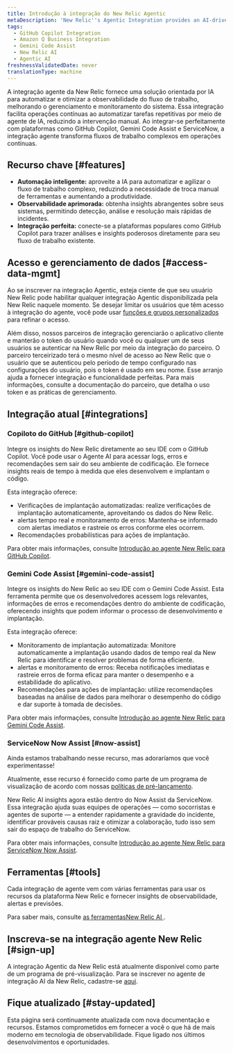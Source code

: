 ```yaml
---
title: Introdução à integração do New Relic Agentic
metaDescription: 'New Relic''s Agentic Integration provides an AI-driven solution to automate and optimize observability workflows, enhancing system management and monitoring'
tags:
  - GitHub Copilot Integration
  - Amazon Q Business Integration
  - Gemini Code Assist
  - New Relic AI
  - Agentic AI
freshnessValidatedDate: never
translationType: machine
---
```


A integração agente da New Relic fornece uma solução orientada por IA para automatizar e otimizar a observabilidade do fluxo de trabalho, melhorando o gerenciamento e monitoramento do sistema. Essa integração facilita operações contínuas ao automatizar tarefas repetitivas por meio de agente de IA, reduzindo a intervenção manual. Ao integrar-se perfeitamente com plataformas como GitHub Copilot, Gemini Code Assist e ServiceNow, a integração agente transforma fluxos de trabalho complexos em operações contínuas.

## Recurso chave [#features]

* **Automação inteligente:** aproveite a IA para automatizar e agilizar o fluxo de trabalho complexo, reduzindo a necessidade de troca manual de ferramentas e aumentando a produtividade.
* **Observabilidade aprimorada:** obtenha insights abrangentes sobre seus sistemas, permitindo detecção, análise e resolução mais rápidas de incidentes.
* **Integração perfeita:** conecte-se a plataformas populares como GitHub Copilot para trazer análises e insights poderosos diretamente para seu fluxo de trabalho existente.

## Acesso e gerenciamento de dados [#access-data-mgmt]

Ao se inscrever na integração Agentic, esteja ciente de que seu usuário New Relic pode habilitar qualquer integração Agentic disponibilizada pela New Relic naquele momento. Se desejar limitar os usuários que têm acesso à integração do agente, você pode usar [funções e grupos personalizados](/docs/accounts/accounts-billing/new-relic-one-user-management/account-user-mgmt-tutorial/#roles) para refinar o acesso.

Além disso, nossos parceiros de integração gerenciarão o aplicativo cliente e manterão o token do usuário quando você ou qualquer um de seus usuários se autenticar na New Relic por meio da integração do parceiro. O parceiro terceirizado terá o mesmo nível de acesso ao New Relic que o usuário que se autenticou pelo período de tempo configurado nas configurações do usuário, pois o token é usado em seu nome. Esse arranjo ajuda a fornecer integração e funcionalidade perfeitas. Para mais informações, consulte a documentação do parceiro, que detalha o uso token e as práticas de gerenciamento.

## Integração atual [#integrations]

### Copiloto do GitHub [#github-copilot]

Integre os insights do New Relic diretamente ao seu IDE com o GitHub Copilot. Você pode usar o Agente AI para acessar logs, erros e recomendações sem sair do seu ambiente de codificação. Ele fornece insights reais de tempo à medida que eles desenvolvem e implantam o código.

Esta integração oferece:

* Verificações de implantação automatizadas: realize verificações de implantação automaticamente, aproveitando os dados do New Relic.
* alertas tempo real e monitoramento de erros: Mantenha-se informado com alertas imediatos e rastreie os erros conforme eles ocorrem.
* Recomendações probabilísticas para ações de implantação.

Para obter mais informações, consulte [Introdução ao agente New Relic para GitHub Copilot](/docs/agentic-ai/agentic-integration/github-copilot-integration).

### Gemini Code Assist [#gemini-code-assist]

Integre os insights do New Relic ao seu IDE com o Gemini Code Assist. Esta ferramenta permite que os desenvolvedores acessem logs relevantes, informações de erros e recomendações dentro do ambiente de codificação, oferecendo insights que podem informar o processo de desenvolvimento e implantação.

Esta integração oferece:

* Monitoramento de implantação automatizada: Monitore automaticamente a implantação usando dados de tempo real da New Relic para identificar e resolver problemas de forma eficiente.
* alertas e monitoramento de erros: Receba notificações imediatas e rastreie erros de forma eficaz para manter o desempenho e a estabilidade do aplicativo.
* Recomendações para ações de implantação: utilize recomendações baseadas na análise de dados para melhorar o desempenho do código e dar suporte à tomada de decisões.

Para obter mais informações, consulte [Introdução ao agente New Relic para Gemini Code Assist](/docs/agentic-ai/agentic-integration/gemini-integration).

### ServiceNow Now Assist [#now-assist]

<Callout title="visualização">
  Ainda estamos trabalhando nesse recurso, mas adoraríamos que você experimentasse!

  Atualmente, esse recurso é fornecido como parte de um programa de visualização de acordo com nossas [políticas de pré-lançamento](/docs/licenses/license-information/referenced-policies/new-relic-pre-release-policy).
</Callout>

New Relic AI insights agora estão dentro do Now Assist da ServiceNow. Essa integração ajuda suas equipes de operações — como socorristas e agentes de suporte — a entender rapidamente a gravidade do incidente, identificar prováveis causas raiz e otimizar a colaboração, tudo isso sem sair do espaço de trabalho do ServiceNow.

Para obter mais informações, consulte [Introdução ao agente New Relic para ServiceNow Now Assist](/docs/agentic-ai/agentic-integration/servicenow-integration).

## Ferramentas [#tools]

Cada integração de agente vem com várias ferramentas para usar os recursos da plataforma New Relic e fornecer insights de observabilidade, alertas e previsões.

Para saber mais, consulte [as ferramentasNew Relic AI ](/docs/agentic-ai/tools).

## Inscreva-se na integração agente New Relic [#sign-up]

A integração Agentic da New Relic está atualmente disponível como parte de um programa de pré-visualização. Para se inscrever no agente de integração AI da New Relic, cadastre-se [aqui](https://one.newrelic.com/promotion-flow?state=d0158fb3-6148-4e91-cb2e-58c7af617432).

## Fique atualizado [#stay-updated]

Esta página será continuamente atualizada com nova documentação e recursos. Estamos comprometidos em fornecer a você o que há de mais moderno em tecnologia de observabilidade. Fique ligado nos últimos desenvolvimentos e oportunidades.